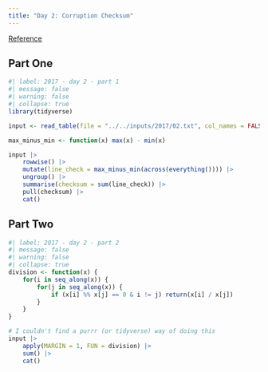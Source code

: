 ```yaml
---
title: "Day 2: Corruption Checksum"
---
```


[Reference](https://adventofcode.com/2017/day/2)

## Part One

```r
#| label: 2017 - day 2 - part 1
#| message: false
#| warning: false
#| collapse: true
library(tidyverse)

input <- read_table(file = "../../inputs/2017/02.txt", col_names = FALSE)

max_minus_min <- function(x) max(x) - min(x)

input |> 
    rowwise() |>
    mutate(line_check = max_minus_min(across(everything()))) |> 
    ungroup() |>
    summarise(checksum = sum(line_check)) |> 
    pull(checksum) |> 
    cat()
```

## Part Two

```r
#| label: 2017 - day 2 - part 2
#| message: false
#| warning: false
#| collapse: true
division <- function(x) {
    for(i in seq_along(x)) {
        for(j in seq_along(x)) {
            if (x[i] %% x[j] == 0 & i != j) return(x[i] / x[j])
        }
    }
}

# I couldn't find a purrr (or tidyverse) way of doing this
input |> 
    apply(MARGIN = 1, FUN = division) |> 
    sum() |> 
    cat()
```
